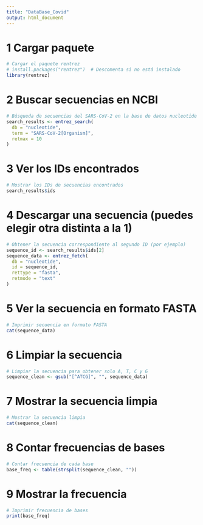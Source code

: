 ```yaml
---
title: "DataBase_Covid"
output: html_document
---
```


# 1 Cargar paquete
```r
# Cargar el paquete rentrez
# install.packages("rentrez")  # Descomenta si no está instalado
library(rentrez)
```

# 2 Buscar secuencias en NCBI
```r
# Búsqueda de secuencias del SARS-CoV-2 en la base de datos nucleotide
search_results <- entrez_search(
  db = "nucleotide",
  term = "SARS-CoV-2[Organism]",
  retmax = 10
)
```

# 3 Ver los IDs encontrados
```r
# Mostrar los IDs de secuencias encontrados
search_results$ids
```

# 4 Descargar una secuencia (puedes elegir otra distinta a la 1)
```r
# Obtener la secuencia correspondiente al segundo ID (por ejemplo)
sequence_id <- search_results$ids[2]
sequence_data <- entrez_fetch(
  db = "nucleotide",
  id = sequence_id,
  rettype = "fasta",
  retmode = "text"
)
```

# 5 Ver la secuencia en formato FASTA
```r
# Imprimir secuencia en formato FASTA
cat(sequence_data)
```

# 6 Limpiar la secuencia
```r
# Limpiar la secuencia para obtener solo A, T, C y G
sequence_clean <- gsub("[^ATCG]", "", sequence_data)
```

# 7  Mostrar la secuencia limpia
```r
# Mostrar la secuencia limpia
cat(sequence_clean)
```

# 8 Contar frecuencias de bases
```r
# Contar frecuencia de cada base
base_freq <- table(strsplit(sequence_clean, ""))
```

# 9 Mostrar la frecuencia
```r
# Imprimir frecuencia de bases
print(base_freq)
```


